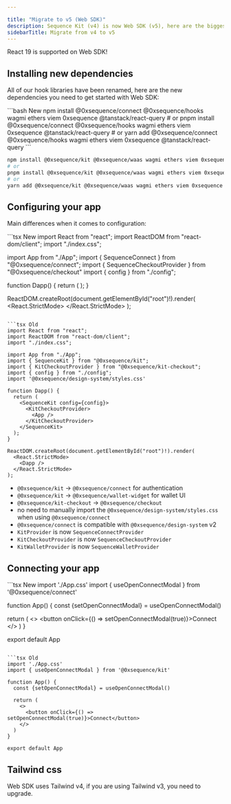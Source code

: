 ```yaml
---

title: "Migrate to v5 (Web SDK)"
description: Sequence Kit (v4) is now Web SDK (v5), here are the biggest changes.
sidebarTitle: Migrate from v4 to v5
---
```


<Note>
  React 19 is supported on Web SDK!
</Note>

## Installing new dependencies

All of our hook libraries have been renamed, here are the new dependencies you need to get started with Web SDK:

<CodeGroup>
```bash New 
npm install @0xsequence/connect @0xsequence/hooks wagmi ethers viem 0xsequence @tanstack/react-query
# or
pnpm install @0xsequence/connect @0xsequence/hooks wagmi ethers viem 0xsequence @tanstack/react-query
# or
yarn add @0xsequence/connect @0xsequence/hooks wagmi ethers viem 0xsequence @tanstack/react-query
```

```bash Old
npm install @0xsequence/kit @0xsequence/waas wagmi ethers viem 0xsequence @0xsequence/design-system@^1.9.0 motion @tanstack/react-query
# or
pnpm install @0xsequence/kit @0xsequence/waas wagmi ethers viem 0xsequence @0xsequence/design-system@^1.9.0 motion @tanstack/react-query
# or
yarn add @0xsequence/kit @0xsequence/waas wagmi ethers viem 0xsequence @0xsequence/design-system@^1.9.0 motion @tanstack/react-query
```
</CodeGroup>

## Configuring your app

Main differences when it comes to configuration:

<CodeGroup>
```tsx New
import React from "react";
import ReactDOM from "react-dom/client";
import "./index.css"; 

import App from "./App";
import { SequenceConnect } from "@0xsequence/connect";
import { SequenceCheckoutProvider } from "@0xsequence/checkout"
import { config } from "./config";

function Dapp() {
  return (
    <SequenceConnect config={config}>
      <SequenceCheckoutProvider>
          <App />
      </SequenceCheckoutProvider>
    </SequenceConnect>
  );
}

ReactDOM.createRoot(document.getElementById("root")!).render(
  <React.StrictMode>
    <Dapp />
  </React.StrictMode>
);
```

```tsx Old
import React from "react";
import ReactDOM from "react-dom/client";
import "./index.css";

import App from "./App";
import { SequenceKit } from "@0xsequence/kit";
import { KitCheckoutProvider } from "@0xsequence/kit-checkout";
import { config } from "./config";
import '@0xsequence/design-system/styles.css'

function Dapp() {
  return (
    <SequenceKit config={config}>
      <KitCheckoutProvider>
        <App />
      </KitCheckoutProvider>
    </SequenceKit>
  );
}

ReactDOM.createRoot(document.getElementById("root")!).render(
  <React.StrictMode>
    <Dapp />
  </React.StrictMode>
);
```
</CodeGroup>

- `@0xsequence/kit` -> `@0xsequence/connect` for authentication
- `@0xsequence/kit` -> `@0xsequence/wallet-widget` for wallet UI
- `@0xsequence/kit-checkout` -> `@0xsequence/checkout`
- no need to manually import the `@0xsequence/design-system/styles.css` when using `@0xsequence/connect`
- `@0xsequence/connect` is compatible with `@0xsequence/design-system` v2
- `KitProvider` is now `SequenceConnectProvider`
- `KitCheckoutProvider` is now `SequenceCheckoutProvider`
- `KitWalletProvider` is now `SequenceWalletProvider`
## Connecting your app 

<CodeGroup>
```tsx New
import './App.css'
import { useOpenConnectModal } from '@0xsequence/connect'

function App() {
  const {setOpenConnectModal} = useOpenConnectModal()
  
  return (
    <>
      <button onClick={() => setOpenConnectModal(true)}>Connect</button>
    </>
  )
}

export default App
```

```tsx Old
import './App.css'
import { useOpenConnectModal } from '@0xsequence/kit'

function App() {
  const {setOpenConnectModal} = useOpenConnectModal()
  
  return (
    <>
      <button onClick={() => setOpenConnectModal(true)}>Connect</button>
    </>
  )
}

export default App
```
</CodeGroup>

## Tailwind css

Web SDK uses Tailwind v4, if you are using Tailwind v3, you need to upgrade.